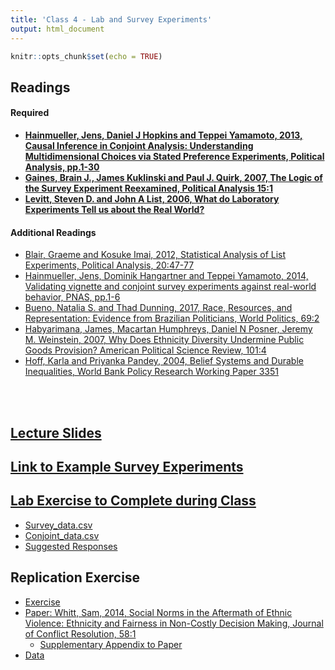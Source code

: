 ```yaml
---
title: 'Class 4 - Lab and Survey Experiments'
output: html_document
---
```


```r
knitr::opts_chunk$set(echo = TRUE)
```

## Readings
#### Required
- **[Hainmueller, Jens, Daniel J Hopkins and Teppei Yamamoto, 2013, Causal Inference in Conjoint Analysis: Understanding Multidimensional Choices via Stated Preference Experiments, Political Analysis, pp.1-30](Classes/Class_4/Readings/Jens et al 2013 Conjoint.pdf)**
- **[Gaines, Brain J., James Kuklinski and Paul J. Quirk, 2007, The Logic of the Survey Experiment Reexamined, Political Analysis 15:1](Classes/Class_4/Readings/Gaines et al 2006.pdf)**
- **[Levitt, Steven D. and John A List, 2006, What do Laboratory Experiments Tell us about the Real World?](Classes/Class_4/Readings/Levitt and List 2006.pdf)**


#### Additional Readings
- [Blair, Graeme and Kosuke Imai, 2012, Statistical Analysis of List Experiments, Political Analysis, 20:47-77](Classes/Class_4/Readings/Blair List.pdf)
- [Hainmueller, Jens, Dominik Hangartner and Teppei Yamamoto, 2014, Validating vignette and conjoint survey experiments against real-world behavior, PNAS, pp.1-6](Classes/Class_4/Readings/Hainmueller 2014.pdf)
- [Bueno, Natalia S. and Thad Dunning, 2017, Race, Resources, and Representation: Evidence from Brazilian Politicians, World Politics, 69:2](Classes/Class_4/Readings/Bueno and Dunning 2017.pdf)
- [Habyarimana, James, Macartan Humphreys, Daniel N Posner, Jeremy M. Weinstein, 2007, Why Does Ethnicity Diversity Undermine Public Goods Provision? American Political Science Review, 101:4](Classes/Class_4/Readings/Habyarimana et al 2007.pdf)
- [Hoff, Karla and Priyanka Pandey, 2004, Belief Systems and Durable Inequalities, World Bank Policy Research Working Paper 3351](Classes/Class_4/Readings/Hoff and Pandey 2004.pdf)

<br> </br>

## [Lecture Slides](Classes/Class_4/Slides_Class4_v6.pdf)

## [Link to Example Survey Experiments](https://ee.kobotoolbox.org/x/#lP6wrDmz)

## [Lab Exercise to Complete during Class](Classes/Class_4/Lab_Exercise/Exercise_Survey_Exp_v3_v2.pdf)
  - [Survey_data.csv](Classes/Class_4/Lab_Exercise/Survey_data.csv)
  - [Conjoint_data.csv](Classes/Class_4/Lab_Exercise/Conjoint_data.csv)
  - [Suggested Responses](Classes/Class_4/Lab_Exercise/Exercise_Survey_Exp_v3_Suggested_Responses_v2.pdf)

## Replication Exercise
 - [Exercise](Classes/Class_4/Replication/Replication_Exercise_2_v7.pdf) 
 - [Paper: Whitt, Sam, 2014, Social Norms in the Aftermath of Ethnic Violence: Ethnicity and Fairness in Non-Costly Decision Making, Journal of Conflict Resolution, 58:1](Classes/Class_4/Readings/Whitt 2014.pdf) 
     - [Supplementary Appendix to Paper](Classes/Class_4/Replication/Supplementary_Appendix_final.pdf) 
 - [Data](Classes/Class_4/Replication/Whitt_replication.csv) 
<!-- - [Suggested Responses](Classes/Class_4/Replication/Replication_Exercise_2_v7_Responses.pdf) -->
